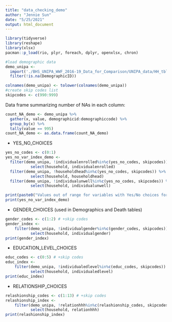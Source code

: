 ```yaml
---
title: "data_checking_demo"
author: "Jennie Sun"
date: "5/25/2021"
output: html_document
---
```


```r
library(tidyverse)
library(reshape)
library(xlsx)
pacman::p_load(rio, plyr, foreach, dplyr, openxlsx, chron)
```

```r
#load demographic data
demo_unipa <- 
  import('./BHS_UNIPA_WWF_2016-19_Data_for_Comparison/UNIPA_data/HH_tbl_DEMOGRAPHIC_UNIPA_Pre-2016.xlsx')  %>%
  filter(!is.na(DemographicID))

colnames(demo_unipa) <- tolower(colnames(demo_unipa))
#create skip codes list
skipcodes <- c(990:999)
```

Data frame summarizing number of NAs in each column: 
```r
count_NA_demo <- demo_unipa %>%
  gather(x, value, demographicid:demographiccode) %>%
  group_by(x) %>%
  tally(value == 995)
count_NA_demo <- as.data.frame(count_NA_demo)
```

* YES_NO_CHOICES
```r
yes_no_codes <- c(0:1)
yes_no_var_index_demo <- 
  filter(demo_unipa, !individualenrolled%in%c(yes_no_codes, skipcodes)) %>%
           select(household, individualenrolled)
  filter(demo_unipa, !householdhead%in%c(yes_no_codes, skipcodes)) %>%
           select(household, householdhead)
  filter(demo_unipa, !individualunwell%in%c(yes_no_codes, skipcodes)) %>%
           select(household, individualunwell) 

print(paste0("Values out of range for variables with Yes/No choices for Household ID", yes_no_var_index_demo$household))
print(yes_no_var_index_demo)
```

* GENDER_CHOICES (used in Demographics and Death tables)
```r
gender_codes <- c(1:2) # +skip codes
gender_index <- 
    filter(demo_unipa, !individualgender%in%c(gender_codes, skipcodes)) %>%
           select(household, individualgender)
print(gender_index)
```

* EDUCATION_LEVEL_CHOICES
```r
educ_codes <- c(0:5) # +skip codes
educ_index <- 
    filter(demo_unipa, !individualedlevel%in%c(educ_codes, skipcodes)) %>%
           select(household, individualedlevel)
print(educ_index)
```

* RELATIONSHIP_CHOICES
```r
relashionship_codes <- c(1:13) # +skip codes
relashionship_index <- 
    filter(demo_unipa, !relationhhh%in%c(relashionship_codes, skipcodes)) %>%
           select(household, relationhhh)
print(relashionship_index)
```